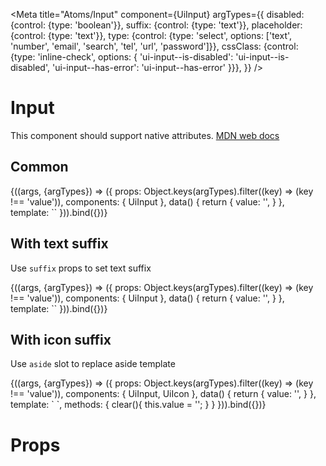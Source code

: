 

<Meta
  title="Atoms/Input"
  component={UiInput}
  argTypes={{
    disabled: {control: {type: 'boolean'}},
    suffix: {control: {type: 'text'}},
    placeholder: {control: {type: 'text'}},
    type: {control: {type: 'select', options: ['text', 'number', 'email', 'search', 'tel', 'url', 'password']}},
    cssClass: {control: {type: 'inline-check', options: {
      'ui-input--is-disabled': 'ui-input--is-disabled',
      'ui-input--has-error': 'ui-input--has-error'
    }}},
  }}
/>

# Input

This component should support native attributes. [MDN web docs](https://developer.mozilla.org/en-US/docs/Web/HTML/Element/input)

## Common
<Canvas>
  <Story
    name="Common"
    args={{
      suffix: '',
      placeholder: 'Search, e.g. headache',
      type: 'text',
    }}
  >
    {((args, {argTypes}) => ({
      props: Object.keys(argTypes).filter((key) => (key !== 'value')),
      components: { UiInput },
      data() {
        return {
          value: '',
        }
      },
      template: `<UiInput
        v-model="value"
        :suffix="suffix"
        :type="type"
        :disabled="disabled"
        :placeholder="placeholder"
        :class="cssClass"
        style="width:400px"
      />`
    })).bind({})}
  </Story>
</Canvas>

<ArgsTable story='Common' />

## With text suffix
Use `suffix` props to set text suffix

<Canvas>
  <Story
    name="with suffix"
    args={{
      suffix: 'cm',
      placeholder: 'Search, e.g. headache',
      type: 'text',
    }}
  >
    {((args, {argTypes}) => ({
      props: Object.keys(argTypes).filter((key) => (key !== 'value')),
      components: { UiInput },
      data() {
        return {
          value: '',
        }
      },
      template: `<UiInput
        v-model="value"
        :suffix="suffix"
        :type="type"
        :disabled="disabled"
        :placeholder="placeholder"
        :class="cssClass"
        style="width:400px"
      />`
    })).bind({})}
  </Story>
</Canvas>

## With icon suffix
Use `aside` slot to replace aside template

<Canvas>
  <Story
    name="[slot] aside"
    args={{
      suffix: 'cm',
      placeholder: 'Search, e.g. headache',
      type: 'text',
      icon: 'search'
    }}
  >
    {((args, {argTypes}) => ({
      props: Object.keys(argTypes).filter((key) => (key !== 'value')),
      components: { UiInput, UiIcon },
      data() {
        return {
          value: '',
        }
      },
      template: `<UiInput
        v-model="value"
        :suffix="suffix"
        :type="type"
        :disabled="disabled"
        :placeholder="placeholder"
        :class="cssClass"
        class="ui-input--has-icon"
        style="width:400px"
      >
        <template #aside>
          <UiIcon
            :icon="icon"
            class="ui-input__aside"
          />
        </template>
      </UiInput>`,
      methods: {
        clear(){
          this.value = '';
        }
      }
    })).bind({})}
  </Story>
</Canvas>

# Props

<Props of={UiInput} />
